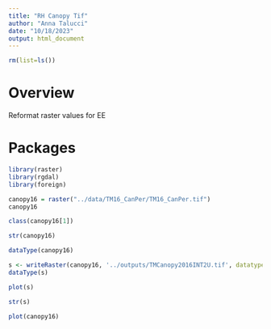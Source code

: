 ```yaml
---
title: "RH Canopy Tif"
author: "Anna Talucci"
date: "10/18/2023"
output: html_document
---
```


```r
rm(list=ls())
```


# Overview
Reformat raster values for EE

# Packages
```r
library(raster)
library(rgdal)
library(foreign)
```

```r
canopy16 = raster("../data/TM16_CanPer/TM16_CanPer.tif")
canopy16
```
```r
class(canopy16[1])
```

```r
str(canopy16)
```
```r

dataType(canopy16)
```
```r
s <- writeRaster(canopy16, '../outputs/TMCanopy2016INT2U.tif', datatype='INT2U', overwrite=TRUE)
dataType(s)
```
```r
plot(s)
```
```r
str(s)
```

```r
plot(canopy16)
```